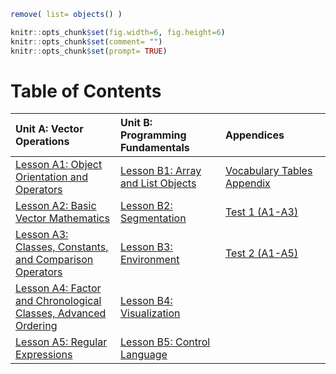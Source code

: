 ```r
remove( list= objects() )
```

```r
knitr::opts_chunk$set(fig.width=6, fig.height=6) 
knitr::opts_chunk$set(comment= "")
knitr::opts_chunk$set(prompt= TRUE)
```
# Table of Contents
|Unit A: Vector Operations				|Unit B: Programming Fundamentals		|Appendices
|:-						|:-						|:-
|[Lesson A1: Object Orientation and Operators](01_LessonA1.html)		|[Lesson B1: Array and List Objects](06_LessonB1.html)		|[Vocabulary Tables Appendix](11_VocabularyTables.html)
|[Lesson A2: Basic Vector Mathematics](02_LessonA2.html)		|[Lesson B2: Segmentation](07_LessonB2.html)|[Test 1 (A1-A3)](21_Test1.html)
|[Lesson A3: Classes, Constants, and Comparison Operators](03_LessonA3.html)		|[Lesson B3: Environment](08_LessonB3.html)|[Test 2 (A1-A5)](22_Test2.html)
|[Lesson A4: Factor and Chronological Classes, Advanced Ordering](04_LessonA4.html)		|[Lesson B4: Visualization](09_LessonB4.html)
|[Lesson A5: Regular Expressions](05_LessonA5.html)		|[Lesson B5: Control Language](10_LessonB5.html)